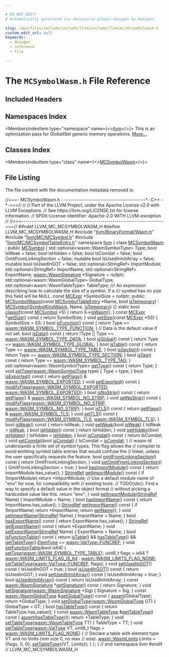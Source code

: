 ```yaml
---

# DO NOT EDIT!
# Automatically generated via docusaurus-plugin-doxygen by Doxygen.

slug: /api/files/include/include/llvm/include/llvm/mc/mcsymbolwasm-h
custom_edit_url: null
keywords:
  - doxygen
  - reference
  - file

---
```





# The `MCSymbolWasm.h` File Reference

<DoxygenPage pluginConfig={pluginConfig}>



## Included Headers

<IncludesList>
<IncludesListItem
  filePath="llvm/BinaryFormat/Wasm.h"
  permalink="/docs/api/files/include/include/llvm/include/llvm/binaryformat/wasm-h"
  isLocal="true" />
<IncludesListItem
  filePath="llvm/MC/MCSymbol.h"
  permalink="/docs/api/files/include/include/llvm/include/llvm/mc/mcsymbol-h"
  isLocal="true" />
<IncludesListItem
  filePath="llvm/MC/MCSymbolTableEntry.h"
  permalink="/docs/api/files/include/include/llvm/include/llvm/mc/mcsymboltableentry-h"
  isLocal="true" />
</IncludesList>

## Namespaces Index

<MembersIndex>

<MembersIndexItem
  type="namespace"
  name={<><a href="/docs/api/namespaces/llvm">llvm</a></>}>
This is an optimization pass for GlobalISel generic memory operations. <a href="/docs/api/namespaces/llvm/#details">More...</a>
</MembersIndexItem>

</MembersIndex>

## Classes Index

<MembersIndex>

<MembersIndexItem
  type="class"
  name={<><a href="/docs/api/classes/llvm/mcsymbolwasm">MCSymbolWasm</a></>}>
</MembersIndexItem>

</MembersIndex>


## File Listing

The file content with the documentation metadata removed is:

<ProgramListing>

<Link id="l00001" /><CodeLine lineNumber="1"><Highlight kind="comment">//===- MCSymbolWasm.h -  ----------------------------------------&#42;- C++ -&#42;-===//</Highlight><Highlight kind="normal"></Highlight></CodeLine>
<Link id="l00002" /><CodeLine lineNumber="2"><Highlight kind="normal"></Highlight><Highlight kind="comment">//</Highlight><Highlight kind="normal"></Highlight></CodeLine>
<Link id="l00003" /><CodeLine lineNumber="3"><Highlight kind="normal"></Highlight><Highlight kind="comment">// Part of the LLVM Project, under the Apache License v2.0 with LLVM Exceptions.</Highlight><Highlight kind="normal"></Highlight></CodeLine>
<Link id="l00004" /><CodeLine lineNumber="4"><Highlight kind="normal"></Highlight><Highlight kind="comment">// See https://llvm.org/LICENSE.txt for license information.</Highlight><Highlight kind="normal"></Highlight></CodeLine>
<Link id="l00005" /><CodeLine lineNumber="5"><Highlight kind="normal"></Highlight><Highlight kind="comment">// SPDX-License-Identifier: Apache-2.0 WITH LLVM-exception</Highlight><Highlight kind="normal"></Highlight></CodeLine>
<Link id="l00006" /><CodeLine lineNumber="6"><Highlight kind="normal"></Highlight><Highlight kind="comment">//</Highlight><Highlight kind="normal"></Highlight></CodeLine>
<Link id="l00007" /><CodeLine lineNumber="7"><Highlight kind="normal"></Highlight><Highlight kind="comment">//===----------------------------------------------------------------------===//</Highlight><Highlight kind="normal"></Highlight></CodeLine>
<Link id="l00008" /><CodeLine lineNumber="8"><Highlight kind="normal"></Highlight><Highlight kind="preprocessor">#ifndef LLVM&#95;MC&#95;MCSYMBOLWASM&#95;H</Highlight><Highlight kind="normal"></Highlight></CodeLine>
<Link id="l00009" /><CodeLine lineNumber="9"><Highlight kind="normal"></Highlight><Highlight kind="preprocessor">#define LLVM&#95;MC&#95;MCSYMBOLWASM&#95;H</Highlight><Highlight kind="normal"></Highlight></CodeLine>
<Link id="l00010" /><CodeLine lineNumber="10"><Highlight kind="normal"></Highlight></CodeLine>
<Link id="l00011" /><CodeLine lineNumber="11"><Highlight kind="normal"></Highlight><Highlight kind="preprocessor">#include &quot;<a href="/docs/api/files/include/include/llvm/include/llvm/binaryformat/wasm-h">llvm/BinaryFormat/Wasm.h</a>&quot;</Highlight><Highlight kind="normal"></Highlight></CodeLine>
<Link id="l00012" /><CodeLine lineNumber="12"><Highlight kind="normal"></Highlight><Highlight kind="preprocessor">#include &quot;<a href="/docs/api/files/include/include/llvm/include/llvm/mc/mcsymbol-h">llvm/MC/MCSymbol.h</a>&quot;</Highlight><Highlight kind="normal"></Highlight></CodeLine>
<Link id="l00013" /><CodeLine lineNumber="13"><Highlight kind="normal"></Highlight><Highlight kind="preprocessor">#include &quot;<a href="/docs/api/files/include/include/llvm/include/llvm/mc/mcsymboltableentry-h">llvm/MC/MCSymbolTableEntry.h</a>&quot;</Highlight><Highlight kind="normal"></Highlight></CodeLine>
<Link id="l00014" /><CodeLine lineNumber="14"><Highlight kind="normal"></Highlight></CodeLine>
<Link id="l00015" /><CodeLine lineNumber="15"><Highlight kind="normal"></Highlight><Highlight kind="keyword">namespace </Highlight><Highlight kind="normal"><a href="/docs/api/namespaces/llvm">llvm</a> &#123;</Highlight></CodeLine>
<Link id="l00016" /><CodeLine lineNumber="16"><Highlight kind="normal"></Highlight></CodeLine>
<Link id="l00017" /><CodeLine lineNumber="17" lineLink="/docs/api/classes/llvm/mcsymbolwasm"><Highlight kind="normal"></Highlight><Highlight kind="keyword">class </Highlight><Highlight kind="normal"><a href="/docs/api/classes/llvm/mcsymbolwasm/#a3b1a4d377afcb0e8b74c7b1da059ed45">MCSymbolWasm</a> : </Highlight><Highlight kind="keyword">public</Highlight><Highlight kind="normal"> <a href="/docs/api/classes/llvm/mcsymbol/#a66a74a9d90f80bcf982d70ab2446862e">MCSymbol</a> &#123;</Highlight></CodeLine>
<Link id="l00018" /><CodeLine lineNumber="18"><Highlight kind="normal">  std::optional&lt;wasm::WasmSymbolType&gt; Type;</Highlight></CodeLine>
<Link id="l00019" /><CodeLine lineNumber="19"><Highlight kind="normal">  </Highlight><Highlight kind="keywordtype">bool</Highlight><Highlight kind="normal"> IsWeak = </Highlight><Highlight kind="keyword">false</Highlight><Highlight kind="normal">;</Highlight></CodeLine>
<Link id="l00020" /><CodeLine lineNumber="20"><Highlight kind="normal">  </Highlight><Highlight kind="keywordtype">bool</Highlight><Highlight kind="normal"> IsHidden = </Highlight><Highlight kind="keyword">false</Highlight><Highlight kind="normal">;</Highlight></CodeLine>
<Link id="l00021" /><CodeLine lineNumber="21"><Highlight kind="normal">  </Highlight><Highlight kind="keywordtype">bool</Highlight><Highlight kind="normal"> IsComdat = </Highlight><Highlight kind="keyword">false</Highlight><Highlight kind="normal">;</Highlight></CodeLine>
<Link id="l00022" /><CodeLine lineNumber="22"><Highlight kind="normal">  </Highlight><Highlight kind="keywordtype">bool</Highlight><Highlight kind="normal"> OmitFromLinkingSection = </Highlight><Highlight kind="keyword">false</Highlight><Highlight kind="normal">;</Highlight></CodeLine>
<Link id="l00023" /><CodeLine lineNumber="23"><Highlight kind="normal">  </Highlight><Highlight kind="keyword">mutable</Highlight><Highlight kind="normal"> </Highlight><Highlight kind="keywordtype">bool</Highlight><Highlight kind="normal"> IsUsedInInitArray = </Highlight><Highlight kind="keyword">false</Highlight><Highlight kind="normal">;</Highlight></CodeLine>
<Link id="l00024" /><CodeLine lineNumber="24"><Highlight kind="normal">  </Highlight><Highlight kind="keyword">mutable</Highlight><Highlight kind="normal"> </Highlight><Highlight kind="keywordtype">bool</Highlight><Highlight kind="normal"> IsUsedInGOT = </Highlight><Highlight kind="keyword">false</Highlight><Highlight kind="normal">;</Highlight></CodeLine>
<Link id="l00025" /><CodeLine lineNumber="25"><Highlight kind="normal">  std::optional&lt;StringRef&gt; ImportModule;</Highlight></CodeLine>
<Link id="l00026" /><CodeLine lineNumber="26"><Highlight kind="normal">  std::optional&lt;StringRef&gt; ImportName;</Highlight></CodeLine>
<Link id="l00027" /><CodeLine lineNumber="27"><Highlight kind="normal">  std::optional&lt;StringRef&gt; ExportName;</Highlight></CodeLine>
<Link id="l00028" /><CodeLine lineNumber="28"><Highlight kind="normal">  <a href="/docs/api/structs/llvm/wasm/wasmsignature">wasm::WasmSignature</a> &#42;Signature = </Highlight><Highlight kind="keyword">nullptr</Highlight><Highlight kind="normal">;</Highlight></CodeLine>
<Link id="l00029" /><CodeLine lineNumber="29"><Highlight kind="normal">  std::optional&lt;wasm::WasmGlobalType&gt; GlobalType;</Highlight></CodeLine>
<Link id="l00030" /><CodeLine lineNumber="30"><Highlight kind="normal">  std::optional&lt;wasm::WasmTableType&gt; TableType;</Highlight></CodeLine>
<Link id="l00031" /><CodeLine lineNumber="31"><Highlight kind="normal"></Highlight><Highlight kind="comment"></Highlight></CodeLine>
<Link id="l00032" /><CodeLine lineNumber="32"><Highlight kind="comment">  /// An expression describing how to calculate the size of a symbol. If a</Highlight></CodeLine>
<Link id="l00033" /><CodeLine lineNumber="33"><Highlight kind="comment">  /// symbol has no size this field will be NULL.</Highlight><Highlight kind="normal"></Highlight></CodeLine>
<Link id="l00034" /><CodeLine lineNumber="34"><Highlight kind="normal">  </Highlight><Highlight kind="keyword">const</Highlight><Highlight kind="normal"> <a href="/docs/api/classes/llvm/mcsymbol/#a4003ba7a2726fde2214660963213cc31">MCExpr</a> &#42;SymbolSize = </Highlight><Highlight kind="keyword">nullptr</Highlight><Highlight kind="normal">;</Highlight></CodeLine>
<Link id="l00035" /><CodeLine lineNumber="35"><Highlight kind="normal"></Highlight></CodeLine>
<Link id="l00036" /><CodeLine lineNumber="36"><Highlight kind="normal"></Highlight><Highlight kind="keyword">public</Highlight><Highlight kind="normal">:</Highlight></CodeLine>
<Link id="l00037" /><CodeLine lineNumber="37" lineLink="/docs/api/classes/llvm/mcsymbolwasm/#a3b1a4d377afcb0e8b74c7b1da059ed45"><Highlight kind="normal">  <a href="/docs/api/classes/llvm/mcsymbolwasm/#a3b1a4d377afcb0e8b74c7b1da059ed45">MCSymbolWasm</a>(</Highlight><Highlight kind="keyword">const</Highlight><Highlight kind="normal"> <a href="/docs/api/namespaces/llvm/#a9f4cf9e4567dcf87070176a271b63e38">MCSymbolTableEntry</a> &#42;Name, </Highlight><Highlight kind="keywordtype">bool</Highlight><Highlight kind="normal"> <a href="/docs/api/classes/llvm/mcsymbol/#acb1c818c7e94eb25afce63fc2f91c0e2">isTemporary</a>)</Highlight></CodeLine>
<Link id="l00038" /><CodeLine lineNumber="38"><Highlight kind="normal">      : <a href="/docs/api/classes/llvm/mcsymbol/#a66a74a9d90f80bcf982d70ab2446862e">MCSymbol</a>(<a href="/docs/api/classes/llvm/mcsymbol/#ab8dab642726ffad2a75d9fb7e4ec4291aba489d15d843572410f5bbf9dcba0934">SymbolKindWasm</a>, Name, <a href="/docs/api/classes/llvm/mcsymbol/#acb1c818c7e94eb25afce63fc2f91c0e2">isTemporary</a>) &#123;&#125;</Highlight></CodeLine>
<Link id="l00039" /><CodeLine lineNumber="39" lineLink="/docs/api/classes/llvm/mcsymbolwasm/#a18b060951fe2c68b6071614499e1d8ab"><Highlight kind="normal">  </Highlight><Highlight kind="keyword">static</Highlight><Highlight kind="normal"> </Highlight><Highlight kind="keywordtype">bool</Highlight><Highlight kind="normal"> <a href="/docs/api/classes/llvm/mcsymbolwasm/#a18b060951fe2c68b6071614499e1d8ab">classof</a>(</Highlight><Highlight kind="keyword">const</Highlight><Highlight kind="normal"> <a href="/docs/api/classes/llvm/mcsymbol/#a66a74a9d90f80bcf982d70ab2446862e">MCSymbol</a> &#42;S) &#123; </Highlight><Highlight kind="keywordflow">return</Highlight><Highlight kind="normal"> S-&gt;<a href="/docs/api/classes/llvm/mcsymbol/#a063e60f6284c95d6447e7afbfb4e8ace">isWasm</a>(); &#125;</Highlight></CodeLine>
<Link id="l00040" /><CodeLine lineNumber="40"><Highlight kind="normal"></Highlight></CodeLine>
<Link id="l00041" /><CodeLine lineNumber="41" lineLink="/docs/api/classes/llvm/mcsymbolwasm/#a4be99a3a42bbf0d95ef6ae77e3739696"><Highlight kind="normal">  </Highlight><Highlight kind="keyword">const</Highlight><Highlight kind="normal"> <a href="/docs/api/classes/llvm/mcsymbol/#a4003ba7a2726fde2214660963213cc31">MCExpr</a> &#42;<a href="/docs/api/classes/llvm/mcsymbolwasm/#a4be99a3a42bbf0d95ef6ae77e3739696">getSize</a>()</Highlight><Highlight kind="keyword"> const </Highlight><Highlight kind="normal">&#123; </Highlight><Highlight kind="keywordflow">return</Highlight><Highlight kind="normal"> SymbolSize; &#125;</Highlight></CodeLine>
<Link id="l00042" /><CodeLine lineNumber="42" lineLink="/docs/api/classes/llvm/mcsymbolwasm/#af330152133430b4db138c108eeda9afa"><Highlight kind="normal">  </Highlight><Highlight kind="keywordtype">void</Highlight><Highlight kind="normal"> <a href="/docs/api/classes/llvm/mcsymbolwasm/#af330152133430b4db138c108eeda9afa">setSize</a>(</Highlight><Highlight kind="keyword">const</Highlight><Highlight kind="normal"> <a href="/docs/api/classes/llvm/mcsymbol/#a4003ba7a2726fde2214660963213cc31">MCExpr</a> &#42;SS) &#123; SymbolSize = SS; &#125;</Highlight></CodeLine>
<Link id="l00043" /><CodeLine lineNumber="43"><Highlight kind="normal"></Highlight></CodeLine>
<Link id="l00044" /><CodeLine lineNumber="44" lineLink="/docs/api/classes/llvm/mcsymbolwasm/#af29669e65379f28f1a8a33c9669d10c9"><Highlight kind="normal">  </Highlight><Highlight kind="keywordtype">bool</Highlight><Highlight kind="normal"> <a href="/docs/api/classes/llvm/mcsymbolwasm/#af29669e65379f28f1a8a33c9669d10c9">isFunction</a>()</Highlight><Highlight kind="keyword"> const </Highlight><Highlight kind="normal">&#123; </Highlight><Highlight kind="keywordflow">return</Highlight><Highlight kind="normal"> Type == <a href="/docs/api/namespaces/llvm/wasm/#a6ee7ebc24e11c434031e9653d7f00529ae2d3246e8f9451c96b200707078c83d9">wasm::WASM&#95;SYMBOL&#95;TYPE&#95;FUNCTION</a>; &#125;</Highlight></CodeLine>
<Link id="l00045" /><CodeLine lineNumber="45"><Highlight kind="normal">  </Highlight><Highlight kind="comment">// Data is the default value if not set.</Highlight><Highlight kind="normal"></Highlight></CodeLine>
<Link id="l00046" /><CodeLine lineNumber="46" lineLink="/docs/api/classes/llvm/mcsymbolwasm/#ae44253a72e870a7e69f9b7ce14a20ae6"><Highlight kind="normal">  </Highlight><Highlight kind="keywordtype">bool</Highlight><Highlight kind="normal"> <a href="/docs/api/classes/llvm/mcsymbolwasm/#ae44253a72e870a7e69f9b7ce14a20ae6">isData</a>()</Highlight><Highlight kind="keyword"> const </Highlight><Highlight kind="normal">&#123; </Highlight><Highlight kind="keywordflow">return</Highlight><Highlight kind="normal"> !Type || Type == <a href="/docs/api/namespaces/llvm/wasm/#a6ee7ebc24e11c434031e9653d7f00529a3bf8c7186acf1ffbf50c1f7c915554bb">wasm::WASM&#95;SYMBOL&#95;TYPE&#95;DATA</a>; &#125;</Highlight></CodeLine>
<Link id="l00047" /><CodeLine lineNumber="47" lineLink="/docs/api/classes/llvm/mcsymbolwasm/#a021e36df6773457087c3395d22ad76f2"><Highlight kind="normal">  </Highlight><Highlight kind="keywordtype">bool</Highlight><Highlight kind="normal"> <a href="/docs/api/classes/llvm/mcsymbolwasm/#a021e36df6773457087c3395d22ad76f2">isGlobal</a>()</Highlight><Highlight kind="keyword"> const </Highlight><Highlight kind="normal">&#123; </Highlight><Highlight kind="keywordflow">return</Highlight><Highlight kind="normal"> Type == <a href="/docs/api/namespaces/llvm/wasm/#a6ee7ebc24e11c434031e9653d7f00529a36f3d68b8025222c9f73a586aee5932f">wasm::WASM&#95;SYMBOL&#95;TYPE&#95;GLOBAL</a>; &#125;</Highlight></CodeLine>
<Link id="l00048" /><CodeLine lineNumber="48" lineLink="/docs/api/classes/llvm/mcsymbolwasm/#ab9ab563f7a291d954ed63612309b8161"><Highlight kind="normal">  </Highlight><Highlight kind="keywordtype">bool</Highlight><Highlight kind="normal"> <a href="/docs/api/classes/llvm/mcsymbolwasm/#ab9ab563f7a291d954ed63612309b8161">isTable</a>()</Highlight><Highlight kind="keyword"> const </Highlight><Highlight kind="normal">&#123; </Highlight><Highlight kind="keywordflow">return</Highlight><Highlight kind="normal"> Type == <a href="/docs/api/namespaces/llvm/wasm/#a6ee7ebc24e11c434031e9653d7f00529a7e6d4cfa5233363b413a1b9997c98d7c">wasm::WASM&#95;SYMBOL&#95;TYPE&#95;TABLE</a>; &#125;</Highlight></CodeLine>
<Link id="l00049" /><CodeLine lineNumber="49" lineLink="/docs/api/classes/llvm/mcsymbolwasm/#aa0b7daf6c01b225f2a0b4e232c8b7a50"><Highlight kind="normal">  </Highlight><Highlight kind="keywordtype">bool</Highlight><Highlight kind="normal"> <a href="/docs/api/classes/llvm/mcsymbolwasm/#aa0b7daf6c01b225f2a0b4e232c8b7a50">isSection</a>()</Highlight><Highlight kind="keyword"> const </Highlight><Highlight kind="normal">&#123; </Highlight><Highlight kind="keywordflow">return</Highlight><Highlight kind="normal"> Type == <a href="/docs/api/namespaces/llvm/wasm/#a6ee7ebc24e11c434031e9653d7f00529ad7d988e101231ece62ebfe7d06884a1f">wasm::WASM&#95;SYMBOL&#95;TYPE&#95;SECTION</a>; &#125;</Highlight></CodeLine>
<Link id="l00050" /><CodeLine lineNumber="50" lineLink="/docs/api/classes/llvm/mcsymbolwasm/#ae56e445b93e9f0caadc3de0b4b77aab7"><Highlight kind="normal">  </Highlight><Highlight kind="keywordtype">bool</Highlight><Highlight kind="normal"> <a href="/docs/api/classes/llvm/mcsymbolwasm/#ae56e445b93e9f0caadc3de0b4b77aab7">isTag</a>()</Highlight><Highlight kind="keyword"> const </Highlight><Highlight kind="normal">&#123; </Highlight><Highlight kind="keywordflow">return</Highlight><Highlight kind="normal"> Type == <a href="/docs/api/namespaces/llvm/wasm/#a6ee7ebc24e11c434031e9653d7f00529a47169d0c34c301e7580280da4dc576a6">wasm::WASM&#95;SYMBOL&#95;TYPE&#95;TAG</a>; &#125;</Highlight></CodeLine>
<Link id="l00051" /><CodeLine lineNumber="51"><Highlight kind="normal"></Highlight></CodeLine>
<Link id="l00052" /><CodeLine lineNumber="52" lineLink="/docs/api/classes/llvm/mcsymbolwasm/#af3dcaf743b04a6ee2c241b2259959b4a"><Highlight kind="normal">  std::optional&lt;wasm::WasmSymbolType&gt; <a href="/docs/api/classes/llvm/mcsymbolwasm/#af3dcaf743b04a6ee2c241b2259959b4a">getType</a>()</Highlight><Highlight kind="keyword"> const </Highlight><Highlight kind="normal">&#123; </Highlight><Highlight kind="keywordflow">return</Highlight><Highlight kind="normal"> Type; &#125;</Highlight></CodeLine>
<Link id="l00053" /><CodeLine lineNumber="53"><Highlight kind="normal"></Highlight></CodeLine>
<Link id="l00054" /><CodeLine lineNumber="54" lineLink="/docs/api/classes/llvm/mcsymbolwasm/#a817a67945b1632513e9b43ca0da9aacd"><Highlight kind="normal">  </Highlight><Highlight kind="keywordtype">void</Highlight><Highlight kind="normal"> <a href="/docs/api/classes/llvm/mcsymbolwasm/#a817a67945b1632513e9b43ca0da9aacd">setType</a>(<a href="/docs/api/namespaces/llvm/wasm/#a6ee7ebc24e11c434031e9653d7f00529">wasm::WasmSymbolType</a> type) &#123; Type = type; &#125;</Highlight></CodeLine>
<Link id="l00055" /><CodeLine lineNumber="55"><Highlight kind="normal"></Highlight></CodeLine>
<Link id="l00056" /><CodeLine lineNumber="56" lineLink="/docs/api/classes/llvm/mcsymbolwasm/#a2b84295e51434ac5b2b268a2fa7c130c"><Highlight kind="normal">  </Highlight><Highlight kind="keywordtype">bool</Highlight><Highlight kind="normal"> <a href="/docs/api/classes/llvm/mcsymbolwasm/#a2b84295e51434ac5b2b268a2fa7c130c">isExported</a>()</Highlight><Highlight kind="keyword"> const </Highlight><Highlight kind="normal">&#123;</Highlight></CodeLine>
<Link id="l00057" /><CodeLine lineNumber="57"><Highlight kind="normal">    </Highlight><Highlight kind="keywordflow">return</Highlight><Highlight kind="normal"> <a href="/docs/api/classes/llvm/mcsymbol/#a712cacf1731d527651876ac16e90cad0">getFlags</a>() &amp; <a href="/docs/api/namespaces/llvm/wasm/#a8030ced805cc560d06af7948a8f6bb6f">wasm::WASM&#95;SYMBOL&#95;EXPORTED</a>;</Highlight></CodeLine>
<Link id="l00058" /><CodeLine lineNumber="58"><Highlight kind="normal">  &#125;</Highlight></CodeLine>
<Link id="l00059" /><CodeLine lineNumber="59" lineLink="/docs/api/classes/llvm/mcsymbolwasm/#ab601ca3b61286b47c425b061856e876f"><Highlight kind="normal">  </Highlight><Highlight kind="keywordtype">void</Highlight><Highlight kind="normal"> <a href="/docs/api/classes/llvm/mcsymbolwasm/#ab601ca3b61286b47c425b061856e876f">setExported</a>()</Highlight><Highlight kind="keyword"> const </Highlight><Highlight kind="normal">&#123;</Highlight></CodeLine>
<Link id="l00060" /><CodeLine lineNumber="60"><Highlight kind="normal">    <a href="/docs/api/classes/llvm/mcsymbol/#a4f740178324a11d838ee335b2986d6eb">modifyFlags</a>(<a href="/docs/api/namespaces/llvm/wasm/#a8030ced805cc560d06af7948a8f6bb6f">wasm::WASM&#95;SYMBOL&#95;EXPORTED</a>, <a href="/docs/api/namespaces/llvm/wasm/#a8030ced805cc560d06af7948a8f6bb6f">wasm::WASM&#95;SYMBOL&#95;EXPORTED</a>);</Highlight></CodeLine>
<Link id="l00061" /><CodeLine lineNumber="61"><Highlight kind="normal">  &#125;</Highlight></CodeLine>
<Link id="l00062" /><CodeLine lineNumber="62"><Highlight kind="normal"></Highlight></CodeLine>
<Link id="l00063" /><CodeLine lineNumber="63" lineLink="/docs/api/classes/llvm/mcsymbolwasm/#a903f25fc3d903840c154d513b80942da"><Highlight kind="normal">  </Highlight><Highlight kind="keywordtype">bool</Highlight><Highlight kind="normal"> <a href="/docs/api/classes/llvm/mcsymbolwasm/#a903f25fc3d903840c154d513b80942da">isNoStrip</a>()</Highlight><Highlight kind="keyword"> const </Highlight><Highlight kind="normal">&#123;</Highlight></CodeLine>
<Link id="l00064" /><CodeLine lineNumber="64"><Highlight kind="normal">    </Highlight><Highlight kind="keywordflow">return</Highlight><Highlight kind="normal"> <a href="/docs/api/classes/llvm/mcsymbol/#a712cacf1731d527651876ac16e90cad0">getFlags</a>() &amp; <a href="/docs/api/namespaces/llvm/wasm/#a0ebe6b8e2293d161eef6e6ccfb89397c">wasm::WASM&#95;SYMBOL&#95;NO&#95;STRIP</a>;</Highlight></CodeLine>
<Link id="l00065" /><CodeLine lineNumber="65"><Highlight kind="normal">  &#125;</Highlight></CodeLine>
<Link id="l00066" /><CodeLine lineNumber="66" lineLink="/docs/api/classes/llvm/mcsymbolwasm/#a67c1c155ac78b299701444d7a31046e5"><Highlight kind="normal">  </Highlight><Highlight kind="keywordtype">void</Highlight><Highlight kind="normal"> <a href="/docs/api/classes/llvm/mcsymbolwasm/#a67c1c155ac78b299701444d7a31046e5">setNoStrip</a>()</Highlight><Highlight kind="keyword"> const </Highlight><Highlight kind="normal">&#123;</Highlight></CodeLine>
<Link id="l00067" /><CodeLine lineNumber="67"><Highlight kind="normal">    <a href="/docs/api/classes/llvm/mcsymbol/#a4f740178324a11d838ee335b2986d6eb">modifyFlags</a>(<a href="/docs/api/namespaces/llvm/wasm/#a0ebe6b8e2293d161eef6e6ccfb89397c">wasm::WASM&#95;SYMBOL&#95;NO&#95;STRIP</a>, <a href="/docs/api/namespaces/llvm/wasm/#a0ebe6b8e2293d161eef6e6ccfb89397c">wasm::WASM&#95;SYMBOL&#95;NO&#95;STRIP</a>);</Highlight></CodeLine>
<Link id="l00068" /><CodeLine lineNumber="68"><Highlight kind="normal">  &#125;</Highlight></CodeLine>
<Link id="l00069" /><CodeLine lineNumber="69"><Highlight kind="normal"></Highlight></CodeLine>
<Link id="l00070" /><CodeLine lineNumber="70" lineLink="/docs/api/classes/llvm/mcsymbolwasm/#af0aaed75ab9d50975313452d033616e5"><Highlight kind="normal">  </Highlight><Highlight kind="keywordtype">bool</Highlight><Highlight kind="normal"> <a href="/docs/api/classes/llvm/mcsymbolwasm/#af0aaed75ab9d50975313452d033616e5">isTLS</a>()</Highlight><Highlight kind="keyword"> const </Highlight><Highlight kind="normal">&#123; </Highlight><Highlight kind="keywordflow">return</Highlight><Highlight kind="normal"> <a href="/docs/api/classes/llvm/mcsymbol/#a712cacf1731d527651876ac16e90cad0">getFlags</a>() &amp; <a href="/docs/api/namespaces/llvm/wasm/#a406d59a61d7b0d3345136e6a0f442b6e">wasm::WASM&#95;SYMBOL&#95;TLS</a>; &#125;</Highlight></CodeLine>
<Link id="l00071" /><CodeLine lineNumber="71" lineLink="/docs/api/classes/llvm/mcsymbolwasm/#af9d60a95bc4f401939956b7328ee70d9"><Highlight kind="normal">  </Highlight><Highlight kind="keywordtype">void</Highlight><Highlight kind="normal"> <a href="/docs/api/classes/llvm/mcsymbolwasm/#af9d60a95bc4f401939956b7328ee70d9">setTLS</a>()</Highlight><Highlight kind="keyword"> const </Highlight><Highlight kind="normal">&#123;</Highlight></CodeLine>
<Link id="l00072" /><CodeLine lineNumber="72"><Highlight kind="normal">    <a href="/docs/api/classes/llvm/mcsymbol/#a4f740178324a11d838ee335b2986d6eb">modifyFlags</a>(<a href="/docs/api/namespaces/llvm/wasm/#a406d59a61d7b0d3345136e6a0f442b6e">wasm::WASM&#95;SYMBOL&#95;TLS</a>, <a href="/docs/api/namespaces/llvm/wasm/#a406d59a61d7b0d3345136e6a0f442b6e">wasm::WASM&#95;SYMBOL&#95;TLS</a>);</Highlight></CodeLine>
<Link id="l00073" /><CodeLine lineNumber="73"><Highlight kind="normal">  &#125;</Highlight></CodeLine>
<Link id="l00074" /><CodeLine lineNumber="74"><Highlight kind="normal"></Highlight></CodeLine>
<Link id="l00075" /><CodeLine lineNumber="75" lineLink="/docs/api/classes/llvm/mcsymbolwasm/#afaa960aaf1389b277d2b4698848e5a0d"><Highlight kind="normal">  </Highlight><Highlight kind="keywordtype">bool</Highlight><Highlight kind="normal"> <a href="/docs/api/classes/llvm/mcsymbolwasm/#afaa960aaf1389b277d2b4698848e5a0d">isWeak</a>()</Highlight><Highlight kind="keyword"> const </Highlight><Highlight kind="normal">&#123; </Highlight><Highlight kind="keywordflow">return</Highlight><Highlight kind="normal"> IsWeak; &#125;</Highlight></CodeLine>
<Link id="l00076" /><CodeLine lineNumber="76" lineLink="/docs/api/classes/llvm/mcsymbolwasm/#a7e5b64abdda5a509f48743e420f4acb5"><Highlight kind="normal">  </Highlight><Highlight kind="keywordtype">void</Highlight><Highlight kind="normal"> <a href="/docs/api/classes/llvm/mcsymbolwasm/#a7e5b64abdda5a509f48743e420f4acb5">setWeak</a>(</Highlight><Highlight kind="keywordtype">bool</Highlight><Highlight kind="normal"> <a href="/docs/api/classes/llvm/mcsymbolwasm/#afaa960aaf1389b277d2b4698848e5a0d">isWeak</a>) &#123; IsWeak = <a href="/docs/api/classes/llvm/mcsymbolwasm/#afaa960aaf1389b277d2b4698848e5a0d">isWeak</a>; &#125;</Highlight></CodeLine>
<Link id="l00077" /><CodeLine lineNumber="77"><Highlight kind="normal"></Highlight></CodeLine>
<Link id="l00078" /><CodeLine lineNumber="78" lineLink="/docs/api/classes/llvm/mcsymbolwasm/#a9ebc3c728aa91b31e6d827d02e55fdc6"><Highlight kind="normal">  </Highlight><Highlight kind="keywordtype">bool</Highlight><Highlight kind="normal"> <a href="/docs/api/classes/llvm/mcsymbolwasm/#a9ebc3c728aa91b31e6d827d02e55fdc6">isHidden</a>()</Highlight><Highlight kind="keyword"> const </Highlight><Highlight kind="normal">&#123; </Highlight><Highlight kind="keywordflow">return</Highlight><Highlight kind="normal"> IsHidden; &#125;</Highlight></CodeLine>
<Link id="l00079" /><CodeLine lineNumber="79" lineLink="/docs/api/classes/llvm/mcsymbolwasm/#a8d89991eadd01d39609d0b9a569bee71"><Highlight kind="normal">  </Highlight><Highlight kind="keywordtype">void</Highlight><Highlight kind="normal"> <a href="/docs/api/classes/llvm/mcsymbolwasm/#a8d89991eadd01d39609d0b9a569bee71">setHidden</a>(</Highlight><Highlight kind="keywordtype">bool</Highlight><Highlight kind="normal"> <a href="/docs/api/classes/llvm/mcsymbolwasm/#a9ebc3c728aa91b31e6d827d02e55fdc6">isHidden</a>) &#123; IsHidden = <a href="/docs/api/classes/llvm/mcsymbolwasm/#a9ebc3c728aa91b31e6d827d02e55fdc6">isHidden</a>; &#125;</Highlight></CodeLine>
<Link id="l00080" /><CodeLine lineNumber="80"><Highlight kind="normal"></Highlight></CodeLine>
<Link id="l00081" /><CodeLine lineNumber="81" lineLink="/docs/api/classes/llvm/mcsymbolwasm/#acdc1ecc9ad5f0c1a3259bd47e8ff95f9"><Highlight kind="normal">  </Highlight><Highlight kind="keywordtype">bool</Highlight><Highlight kind="normal"> <a href="/docs/api/classes/llvm/mcsymbolwasm/#acdc1ecc9ad5f0c1a3259bd47e8ff95f9">isComdat</a>()</Highlight><Highlight kind="keyword"> const </Highlight><Highlight kind="normal">&#123; </Highlight><Highlight kind="keywordflow">return</Highlight><Highlight kind="normal"> IsComdat; &#125;</Highlight></CodeLine>
<Link id="l00082" /><CodeLine lineNumber="82" lineLink="/docs/api/classes/llvm/mcsymbolwasm/#a1b2eeed02c99b34cc1252ad86bb34b69"><Highlight kind="normal">  </Highlight><Highlight kind="keywordtype">void</Highlight><Highlight kind="normal"> <a href="/docs/api/classes/llvm/mcsymbolwasm/#a1b2eeed02c99b34cc1252ad86bb34b69">setComdat</a>(</Highlight><Highlight kind="keywordtype">bool</Highlight><Highlight kind="normal"> <a href="/docs/api/classes/llvm/mcsymbolwasm/#acdc1ecc9ad5f0c1a3259bd47e8ff95f9">isComdat</a>) &#123; IsComdat = <a href="/docs/api/classes/llvm/mcsymbolwasm/#acdc1ecc9ad5f0c1a3259bd47e8ff95f9">isComdat</a>; &#125;</Highlight></CodeLine>
<Link id="l00083" /><CodeLine lineNumber="83"><Highlight kind="normal"></Highlight></CodeLine>
<Link id="l00084" /><CodeLine lineNumber="84"><Highlight kind="normal">  </Highlight><Highlight kind="comment">// wasm-ld understands a finite set of symbol types.  This flag allows the</Highlight><Highlight kind="normal"></Highlight></CodeLine>
<Link id="l00085" /><CodeLine lineNumber="85"><Highlight kind="normal">  </Highlight><Highlight kind="comment">// compiler to avoid emitting symbol table entries that would confuse the</Highlight><Highlight kind="normal"></Highlight></CodeLine>
<Link id="l00086" /><CodeLine lineNumber="86"><Highlight kind="normal">  </Highlight><Highlight kind="comment">// linker, unless the user specifically requests the feature.</Highlight><Highlight kind="normal"></Highlight></CodeLine>
<Link id="l00087" /><CodeLine lineNumber="87" lineLink="/docs/api/classes/llvm/mcsymbolwasm/#ab08ba322a351661960566b5625495569"><Highlight kind="normal">  </Highlight><Highlight kind="keywordtype">bool</Highlight><Highlight kind="normal"> <a href="/docs/api/classes/llvm/mcsymbolwasm/#ab08ba322a351661960566b5625495569">omitFromLinkingSection</a>()</Highlight><Highlight kind="keyword"> const </Highlight><Highlight kind="normal">&#123; </Highlight><Highlight kind="keywordflow">return</Highlight><Highlight kind="normal"> OmitFromLinkingSection; &#125;</Highlight></CodeLine>
<Link id="l00088" /><CodeLine lineNumber="88" lineLink="/docs/api/classes/llvm/mcsymbolwasm/#a9b68f461b38d0ad3f9ff58f93e248de1"><Highlight kind="normal">  </Highlight><Highlight kind="keywordtype">void</Highlight><Highlight kind="normal"> <a href="/docs/api/classes/llvm/mcsymbolwasm/#a9b68f461b38d0ad3f9ff58f93e248de1">setOmitFromLinkingSection</a>() &#123; OmitFromLinkingSection = </Highlight><Highlight kind="keyword">true</Highlight><Highlight kind="normal">; &#125;</Highlight></CodeLine>
<Link id="l00089" /><CodeLine lineNumber="89"><Highlight kind="normal"></Highlight></CodeLine>
<Link id="l00090" /><CodeLine lineNumber="90" lineLink="/docs/api/classes/llvm/mcsymbolwasm/#a4d3dc9fc9281d6a21ea16e11edbcf30d"><Highlight kind="normal">  </Highlight><Highlight kind="keywordtype">bool</Highlight><Highlight kind="normal"> <a href="/docs/api/classes/llvm/mcsymbolwasm/#a4d3dc9fc9281d6a21ea16e11edbcf30d">hasImportModule</a>()</Highlight><Highlight kind="keyword"> const </Highlight><Highlight kind="normal">&#123; </Highlight><Highlight kind="keywordflow">return</Highlight><Highlight kind="normal"> ImportModule.has&#95;value(); &#125;</Highlight></CodeLine>
<Link id="l00091" /><CodeLine lineNumber="91" lineLink="/docs/api/classes/llvm/mcsymbolwasm/#a2b6529ceff66d509880f4e30e50fe2f9"><Highlight kind="normal">  <a href="/docs/api/classes/llvm/stringref">StringRef</a> <a href="/docs/api/classes/llvm/mcsymbolwasm/#a2b6529ceff66d509880f4e30e50fe2f9">getImportModule</a>()</Highlight><Highlight kind="keyword"> const </Highlight><Highlight kind="normal">&#123;</Highlight></CodeLine>
<Link id="l00092" /><CodeLine lineNumber="92"><Highlight kind="normal">    </Highlight><Highlight kind="keywordflow">if</Highlight><Highlight kind="normal"> (ImportModule)</Highlight></CodeLine>
<Link id="l00093" /><CodeLine lineNumber="93"><Highlight kind="normal">      </Highlight><Highlight kind="keywordflow">return</Highlight><Highlight kind="normal"> &#42;ImportModule;</Highlight></CodeLine>
<Link id="l00094" /><CodeLine lineNumber="94"><Highlight kind="normal">    </Highlight><Highlight kind="comment">// Use a default module name of &quot;env&quot; for now, for compatibility with</Highlight><Highlight kind="normal"></Highlight></CodeLine>
<Link id="l00095" /><CodeLine lineNumber="95"><Highlight kind="normal">    </Highlight><Highlight kind="comment">// existing tools.</Highlight><Highlight kind="normal"></Highlight></CodeLine>
<Link id="l00096" /><CodeLine lineNumber="96"><Highlight kind="normal">    </Highlight><Highlight kind="comment">// TODO(sbc): Find a way to specify a default value in the object format</Highlight><Highlight kind="normal"></Highlight></CodeLine>
<Link id="l00097" /><CodeLine lineNumber="97"><Highlight kind="normal">    </Highlight><Highlight kind="comment">// without picking a hardcoded value like this.</Highlight><Highlight kind="normal"></Highlight></CodeLine>
<Link id="l00098" /><CodeLine lineNumber="98"><Highlight kind="normal">    </Highlight><Highlight kind="keywordflow">return</Highlight><Highlight kind="normal"> </Highlight><Highlight kind="stringliteral">&quot;env&quot;</Highlight><Highlight kind="normal">;</Highlight></CodeLine>
<Link id="l00099" /><CodeLine lineNumber="99"><Highlight kind="normal">  &#125;</Highlight></CodeLine>
<Link id="l00100" /><CodeLine lineNumber="100" lineLink="/docs/api/classes/llvm/mcsymbolwasm/#a22c65364364450057e78a85f0ab10838"><Highlight kind="normal">  </Highlight><Highlight kind="keywordtype">void</Highlight><Highlight kind="normal"> <a href="/docs/api/classes/llvm/mcsymbolwasm/#a22c65364364450057e78a85f0ab10838">setImportModule</a>(<a href="/docs/api/classes/llvm/stringref">StringRef</a> Name) &#123; ImportModule = Name; &#125;</Highlight></CodeLine>
<Link id="l00101" /><CodeLine lineNumber="101"><Highlight kind="normal"></Highlight></CodeLine>
<Link id="l00102" /><CodeLine lineNumber="102" lineLink="/docs/api/classes/llvm/mcsymbolwasm/#af056be7de240107505a77a16ec790ac0"><Highlight kind="normal">  </Highlight><Highlight kind="keywordtype">bool</Highlight><Highlight kind="normal"> <a href="/docs/api/classes/llvm/mcsymbolwasm/#af056be7de240107505a77a16ec790ac0">hasImportName</a>()</Highlight><Highlight kind="keyword"> const </Highlight><Highlight kind="normal">&#123; </Highlight><Highlight kind="keywordflow">return</Highlight><Highlight kind="normal"> ImportName.has&#95;value(); &#125;</Highlight></CodeLine>
<Link id="l00103" /><CodeLine lineNumber="103" lineLink="/docs/api/classes/llvm/mcsymbolwasm/#a36fdd6258a57e9924a00446921669046"><Highlight kind="normal">  <a href="/docs/api/classes/llvm/stringref">StringRef</a> <a href="/docs/api/classes/llvm/mcsymbolwasm/#a36fdd6258a57e9924a00446921669046">getImportName</a>()</Highlight><Highlight kind="keyword"> const </Highlight><Highlight kind="normal">&#123;</Highlight></CodeLine>
<Link id="l00104" /><CodeLine lineNumber="104"><Highlight kind="normal">    </Highlight><Highlight kind="keywordflow">if</Highlight><Highlight kind="normal"> (ImportName)</Highlight></CodeLine>
<Link id="l00105" /><CodeLine lineNumber="105"><Highlight kind="normal">      </Highlight><Highlight kind="keywordflow">return</Highlight><Highlight kind="normal"> &#42;ImportName;</Highlight></CodeLine>
<Link id="l00106" /><CodeLine lineNumber="106"><Highlight kind="normal">    </Highlight><Highlight kind="keywordflow">return</Highlight><Highlight kind="normal"> <a href="/docs/api/classes/llvm/mcsymbol/#a57c7b2b9784361914262eeb0a6f0b18d">getName</a>();</Highlight></CodeLine>
<Link id="l00107" /><CodeLine lineNumber="107"><Highlight kind="normal">  &#125;</Highlight></CodeLine>
<Link id="l00108" /><CodeLine lineNumber="108" lineLink="/docs/api/classes/llvm/mcsymbolwasm/#a6ca6349278b2b3a0ba49fdff66c61bba"><Highlight kind="normal">  </Highlight><Highlight kind="keywordtype">void</Highlight><Highlight kind="normal"> <a href="/docs/api/classes/llvm/mcsymbolwasm/#a6ca6349278b2b3a0ba49fdff66c61bba">setImportName</a>(<a href="/docs/api/classes/llvm/stringref">StringRef</a> Name) &#123; ImportName = Name; &#125;</Highlight></CodeLine>
<Link id="l00109" /><CodeLine lineNumber="109"><Highlight kind="normal"></Highlight></CodeLine>
<Link id="l00110" /><CodeLine lineNumber="110" lineLink="/docs/api/classes/llvm/mcsymbolwasm/#aaf5765465e6dd1fc6877d8e5782ac624"><Highlight kind="normal">  </Highlight><Highlight kind="keywordtype">bool</Highlight><Highlight kind="normal"> <a href="/docs/api/classes/llvm/mcsymbolwasm/#aaf5765465e6dd1fc6877d8e5782ac624">hasExportName</a>()</Highlight><Highlight kind="keyword"> const </Highlight><Highlight kind="normal">&#123; </Highlight><Highlight kind="keywordflow">return</Highlight><Highlight kind="normal"> ExportName.has&#95;value(); &#125;</Highlight></CodeLine>
<Link id="l00111" /><CodeLine lineNumber="111" lineLink="/docs/api/classes/llvm/mcsymbolwasm/#ac63af1ba89b469d68d373e6bb8ee43e2"><Highlight kind="normal">  <a href="/docs/api/classes/llvm/stringref">StringRef</a> <a href="/docs/api/classes/llvm/mcsymbolwasm/#ac63af1ba89b469d68d373e6bb8ee43e2">getExportName</a>()</Highlight><Highlight kind="keyword"> const </Highlight><Highlight kind="normal">&#123; </Highlight><Highlight kind="keywordflow">return</Highlight><Highlight kind="normal"> &#42;ExportName; &#125;</Highlight></CodeLine>
<Link id="l00112" /><CodeLine lineNumber="112" lineLink="/docs/api/classes/llvm/mcsymbolwasm/#a8aa9eb84018c0d87097bb8d30b9623ed"><Highlight kind="normal">  </Highlight><Highlight kind="keywordtype">void</Highlight><Highlight kind="normal"> <a href="/docs/api/classes/llvm/mcsymbolwasm/#a8aa9eb84018c0d87097bb8d30b9623ed">setExportName</a>(<a href="/docs/api/classes/llvm/stringref">StringRef</a> Name) &#123; ExportName = Name; &#125;</Highlight></CodeLine>
<Link id="l00113" /><CodeLine lineNumber="113"><Highlight kind="normal"></Highlight></CodeLine>
<Link id="l00114" /><CodeLine lineNumber="114" lineLink="/docs/api/classes/llvm/mcsymbolwasm/#a5a2f276f396875ef912e9b13ba292663"><Highlight kind="normal">  </Highlight><Highlight kind="keywordtype">bool</Highlight><Highlight kind="normal"> <a href="/docs/api/classes/llvm/mcsymbolwasm/#a5a2f276f396875ef912e9b13ba292663">isFunctionTable</a>()</Highlight><Highlight kind="keyword"> const </Highlight><Highlight kind="normal">&#123;</Highlight></CodeLine>
<Link id="l00115" /><CodeLine lineNumber="115"><Highlight kind="normal">    </Highlight><Highlight kind="keywordflow">return</Highlight><Highlight kind="normal"> <a href="/docs/api/classes/llvm/mcsymbolwasm/#ab9ab563f7a291d954ed63612309b8161">isTable</a>() &amp;&amp; <a href="/docs/api/classes/llvm/mcsymbolwasm/#a5b4268f73b473ca305a50118d3684c45">hasTableType</a>() &amp;&amp;</Highlight></CodeLine>
<Link id="l00116" /><CodeLine lineNumber="116"><Highlight kind="normal">           <a href="/docs/api/classes/llvm/mcsymbolwasm/#a20d51e7d9f9147057c66d10f913a82a4">getTableType</a>().<a href="/docs/api/structs/llvm/wasm/wasmtabletype/#a9e6205df9696b4d237496b86b95389b7">ElemType</a> == <a href="/docs/api/namespaces/llvm/wasm/#a0ef8084534e2fa2859faac16914a7ff8a56830bd472296f98c7672a39085926ae">wasm::ValType::FUNCREF</a>;</Highlight></CodeLine>
<Link id="l00117" /><CodeLine lineNumber="117"><Highlight kind="normal">  &#125;</Highlight></CodeLine>
<Link id="l00118" /><CodeLine lineNumber="118" lineLink="/docs/api/classes/llvm/mcsymbolwasm/#a54d32c6868ad27b8c94d4d0e7134af2a"><Highlight kind="normal">  </Highlight><Highlight kind="keywordtype">void</Highlight><Highlight kind="normal"> <a href="/docs/api/classes/llvm/mcsymbolwasm/#a54d32c6868ad27b8c94d4d0e7134af2a">setFunctionTable</a>(</Highlight><Highlight kind="keywordtype">bool</Highlight><Highlight kind="normal"> is64) &#123;</Highlight></CodeLine>
<Link id="l00119" /><CodeLine lineNumber="119"><Highlight kind="normal">    <a href="/docs/api/classes/llvm/mcsymbolwasm/#a817a67945b1632513e9b43ca0da9aacd">setType</a>(<a href="/docs/api/namespaces/llvm/wasm/#a6ee7ebc24e11c434031e9653d7f00529a7e6d4cfa5233363b413a1b9997c98d7c">wasm::WASM&#95;SYMBOL&#95;TYPE&#95;TABLE</a>);</Highlight></CodeLine>
<Link id="l00120" /><CodeLine lineNumber="120"><Highlight kind="normal">    uint8&#95;t flags =</Highlight></CodeLine>
<Link id="l00121" /><CodeLine lineNumber="121"><Highlight kind="normal">        is64 ? <a href="/docs/api/namespaces/llvm/wasm/#a59b99a8ddca474dff358ee96d7a5b9ada5c31f95862dbfe9c083dbf74bb602292">wasm::WASM&#95;LIMITS&#95;FLAG&#95;IS&#95;64</a> : <a href="/docs/api/namespaces/llvm/wasm/#a59b99a8ddca474dff358ee96d7a5b9ada6b795ffd15b7b08b9a936f6fd6d0c6a7">wasm::WASM&#95;LIMITS&#95;FLAG&#95;NONE</a>;</Highlight></CodeLine>
<Link id="l00122" /><CodeLine lineNumber="122"><Highlight kind="normal">    <a href="/docs/api/classes/llvm/mcsymbolwasm/#a044b57ea7f09bf315fe429350de59d25">setTableType</a>(<a href="/docs/api/namespaces/llvm/wasm/#a0ef8084534e2fa2859faac16914a7ff8a56830bd472296f98c7672a39085926ae">wasm::ValType::FUNCREF</a>, flags);</Highlight></CodeLine>
<Link id="l00123" /><CodeLine lineNumber="123"><Highlight kind="normal">  &#125;</Highlight></CodeLine>
<Link id="l00124" /><CodeLine lineNumber="124"><Highlight kind="normal"></Highlight></CodeLine>
<Link id="l00125" /><CodeLine lineNumber="125" lineLink="/docs/api/classes/llvm/mcsymbolwasm/#ae56ab9b089a323046170c255a54ed9c5"><Highlight kind="normal">  </Highlight><Highlight kind="keywordtype">void</Highlight><Highlight kind="normal"> <a href="/docs/api/classes/llvm/mcsymbolwasm/#ae56ab9b089a323046170c255a54ed9c5">setUsedInGOT</a>()</Highlight><Highlight kind="keyword"> const </Highlight><Highlight kind="normal">&#123; IsUsedInGOT = </Highlight><Highlight kind="keyword">true</Highlight><Highlight kind="normal">; &#125;</Highlight></CodeLine>
<Link id="l00126" /><CodeLine lineNumber="126" lineLink="/docs/api/classes/llvm/mcsymbolwasm/#a2426e377a83ffde5eac50cbdb45a67ca"><Highlight kind="normal">  </Highlight><Highlight kind="keywordtype">bool</Highlight><Highlight kind="normal"> <a href="/docs/api/classes/llvm/mcsymbolwasm/#a2426e377a83ffde5eac50cbdb45a67ca">isUsedInGOT</a>()</Highlight><Highlight kind="keyword"> const </Highlight><Highlight kind="normal">&#123; </Highlight><Highlight kind="keywordflow">return</Highlight><Highlight kind="normal"> IsUsedInGOT; &#125;</Highlight></CodeLine>
<Link id="l00127" /><CodeLine lineNumber="127"><Highlight kind="normal"></Highlight></CodeLine>
<Link id="l00128" /><CodeLine lineNumber="128" lineLink="/docs/api/classes/llvm/mcsymbolwasm/#a9dc80c8bee21a7624569d9f3f8275165"><Highlight kind="normal">  </Highlight><Highlight kind="keywordtype">void</Highlight><Highlight kind="normal"> <a href="/docs/api/classes/llvm/mcsymbolwasm/#a9dc80c8bee21a7624569d9f3f8275165">setUsedInInitArray</a>()</Highlight><Highlight kind="keyword"> const </Highlight><Highlight kind="normal">&#123; IsUsedInInitArray = </Highlight><Highlight kind="keyword">true</Highlight><Highlight kind="normal">; &#125;</Highlight></CodeLine>
<Link id="l00129" /><CodeLine lineNumber="129" lineLink="/docs/api/classes/llvm/mcsymbolwasm/#aebf11978111e10d3d704afde069ce518"><Highlight kind="normal">  </Highlight><Highlight kind="keywordtype">bool</Highlight><Highlight kind="normal"> <a href="/docs/api/classes/llvm/mcsymbolwasm/#aebf11978111e10d3d704afde069ce518">isUsedInInitArray</a>()</Highlight><Highlight kind="keyword"> const </Highlight><Highlight kind="normal">&#123; </Highlight><Highlight kind="keywordflow">return</Highlight><Highlight kind="normal"> IsUsedInInitArray; &#125;</Highlight></CodeLine>
<Link id="l00130" /><CodeLine lineNumber="130"><Highlight kind="normal"></Highlight></CodeLine>
<Link id="l00131" /><CodeLine lineNumber="131" lineLink="/docs/api/classes/llvm/mcsymbolwasm/#a31dc0afa892465aaef33221d049d16f1"><Highlight kind="normal">  </Highlight><Highlight kind="keyword">const</Highlight><Highlight kind="normal"> <a href="/docs/api/structs/llvm/wasm/wasmsignature">wasm::WasmSignature</a> &#42;<a href="/docs/api/classes/llvm/mcsymbolwasm/#a31dc0afa892465aaef33221d049d16f1">getSignature</a>()</Highlight><Highlight kind="keyword"> const </Highlight><Highlight kind="normal">&#123; </Highlight><Highlight kind="keywordflow">return</Highlight><Highlight kind="normal"> Signature; &#125;</Highlight></CodeLine>
<Link id="l00132" /><CodeLine lineNumber="132" lineLink="/docs/api/classes/llvm/mcsymbolwasm/#a51f3dcb387e1f3450b1833e03a133f7e"><Highlight kind="normal">  </Highlight><Highlight kind="keywordtype">void</Highlight><Highlight kind="normal"> <a href="/docs/api/classes/llvm/mcsymbolwasm/#a51f3dcb387e1f3450b1833e03a133f7e">setSignature</a>(<a href="/docs/api/structs/llvm/wasm/wasmsignature">wasm::WasmSignature</a> &#42;Sig) &#123; Signature = Sig; &#125;</Highlight></CodeLine>
<Link id="l00133" /><CodeLine lineNumber="133"><Highlight kind="normal"></Highlight></CodeLine>
<Link id="l00134" /><CodeLine lineNumber="134" lineLink="/docs/api/classes/llvm/mcsymbolwasm/#abec92aa6c545424605c7be276e633608"><Highlight kind="normal">  </Highlight><Highlight kind="keyword">const</Highlight><Highlight kind="normal"> <a href="/docs/api/structs/llvm/wasm/wasmglobaltype">wasm::WasmGlobalType</a> &amp;<a href="/docs/api/classes/llvm/mcsymbolwasm/#abec92aa6c545424605c7be276e633608">getGlobalType</a>()</Highlight><Highlight kind="keyword"> const </Highlight><Highlight kind="normal">&#123;</Highlight></CodeLine>
<Link id="l00135" /><CodeLine lineNumber="135"><Highlight kind="normal">    <a href="/docs/api/files/lib/lib/target/lib/target/amdgpu/silowercontrolflow-cpp/#a4868c5d81c5ccc98c47aeab6244346a0">assert</a>(GlobalType);</Highlight></CodeLine>
<Link id="l00136" /><CodeLine lineNumber="136"><Highlight kind="normal">    </Highlight><Highlight kind="keywordflow">return</Highlight><Highlight kind="normal"> &#42;GlobalType;</Highlight></CodeLine>
<Link id="l00137" /><CodeLine lineNumber="137"><Highlight kind="normal">  &#125;</Highlight></CodeLine>
<Link id="l00138" /><CodeLine lineNumber="138" lineLink="/docs/api/classes/llvm/mcsymbolwasm/#a8b778bb98433efd9a6630bb45b4bd64f"><Highlight kind="normal">  </Highlight><Highlight kind="keywordtype">void</Highlight><Highlight kind="normal"> <a href="/docs/api/classes/llvm/mcsymbolwasm/#a8b778bb98433efd9a6630bb45b4bd64f">setGlobalType</a>(<a href="/docs/api/structs/llvm/wasm/wasmglobaltype">wasm::WasmGlobalType</a> GT) &#123; GlobalType = GT; &#125;</Highlight></CodeLine>
<Link id="l00139" /><CodeLine lineNumber="139"><Highlight kind="normal"></Highlight></CodeLine>
<Link id="l00140" /><CodeLine lineNumber="140" lineLink="/docs/api/classes/llvm/mcsymbolwasm/#a5b4268f73b473ca305a50118d3684c45"><Highlight kind="normal">  </Highlight><Highlight kind="keywordtype">bool</Highlight><Highlight kind="normal"> <a href="/docs/api/classes/llvm/mcsymbolwasm/#a5b4268f73b473ca305a50118d3684c45">hasTableType</a>()</Highlight><Highlight kind="keyword"> const </Highlight><Highlight kind="normal">&#123; </Highlight><Highlight kind="keywordflow">return</Highlight><Highlight kind="normal"> TableType.has&#95;value(); &#125;</Highlight></CodeLine>
<Link id="l00141" /><CodeLine lineNumber="141" lineLink="/docs/api/classes/llvm/mcsymbolwasm/#a20d51e7d9f9147057c66d10f913a82a4"><Highlight kind="normal">  </Highlight><Highlight kind="keyword">const</Highlight><Highlight kind="normal"> <a href="/docs/api/structs/llvm/wasm/wasmtabletype">wasm::WasmTableType</a> &amp;<a href="/docs/api/classes/llvm/mcsymbolwasm/#a20d51e7d9f9147057c66d10f913a82a4">getTableType</a>()</Highlight><Highlight kind="keyword"> const </Highlight><Highlight kind="normal">&#123;</Highlight></CodeLine>
<Link id="l00142" /><CodeLine lineNumber="142"><Highlight kind="normal">    <a href="/docs/api/files/lib/lib/target/lib/target/amdgpu/silowercontrolflow-cpp/#a4868c5d81c5ccc98c47aeab6244346a0">assert</a>(<a href="/docs/api/classes/llvm/mcsymbolwasm/#a5b4268f73b473ca305a50118d3684c45">hasTableType</a>());</Highlight></CodeLine>
<Link id="l00143" /><CodeLine lineNumber="143"><Highlight kind="normal">    </Highlight><Highlight kind="keywordflow">return</Highlight><Highlight kind="normal"> &#42;TableType;</Highlight></CodeLine>
<Link id="l00144" /><CodeLine lineNumber="144"><Highlight kind="normal">  &#125;</Highlight></CodeLine>
<Link id="l00145" /><CodeLine lineNumber="145" lineLink="/docs/api/classes/llvm/mcsymbolwasm/#a044b57ea7f09bf315fe429350de59d25"><Highlight kind="normal">  </Highlight><Highlight kind="keywordtype">void</Highlight><Highlight kind="normal"> <a href="/docs/api/classes/llvm/mcsymbolwasm/#a044b57ea7f09bf315fe429350de59d25">setTableType</a>(<a href="/docs/api/structs/llvm/wasm/wasmtabletype">wasm::WasmTableType</a> TT) &#123; TableType = TT; &#125;</Highlight></CodeLine>
<Link id="l00146" /><CodeLine lineNumber="146" lineLink="/docs/api/classes/llvm/mcsymbolwasm/#a5bc6315a3c5c2b726c8831fdaff12054"><Highlight kind="normal">  </Highlight><Highlight kind="keywordtype">void</Highlight><Highlight kind="normal"> <a href="/docs/api/classes/llvm/mcsymbolwasm/#a5bc6315a3c5c2b726c8831fdaff12054">setTableType</a>(<a href="/docs/api/namespaces/llvm/wasm/#a0ef8084534e2fa2859faac16914a7ff8">wasm::ValType</a> VT,</Highlight></CodeLine>
<Link id="l00147" /><CodeLine lineNumber="147"><Highlight kind="normal">                    uint8&#95;t flags = <a href="/docs/api/namespaces/llvm/wasm/#a59b99a8ddca474dff358ee96d7a5b9ada6b795ffd15b7b08b9a936f6fd6d0c6a7">wasm::WASM&#95;LIMITS&#95;FLAG&#95;NONE</a>) &#123;</Highlight></CodeLine>
<Link id="l00148" /><CodeLine lineNumber="148"><Highlight kind="normal">    </Highlight><Highlight kind="comment">// Declare a table with element type VT and no limits (min size 0, no max</Highlight><Highlight kind="normal"></Highlight></CodeLine>
<Link id="l00149" /><CodeLine lineNumber="149"><Highlight kind="normal">    </Highlight><Highlight kind="comment">// size).</Highlight><Highlight kind="normal"></Highlight></CodeLine>
<Link id="l00150" /><CodeLine lineNumber="150"><Highlight kind="normal">    <a href="/docs/api/structs/llvm/wasm/wasmlimits">wasm::WasmLimits</a> Limits = &#123;flags, 0, 0&#125;;</Highlight></CodeLine>
<Link id="l00151" /><CodeLine lineNumber="151"><Highlight kind="normal">    <a href="/docs/api/classes/llvm/mcsymbolwasm/#a044b57ea7f09bf315fe429350de59d25">setTableType</a>(&#123;VT, Limits&#125;);</Highlight></CodeLine>
<Link id="l00152" /><CodeLine lineNumber="152"><Highlight kind="normal">  &#125;</Highlight></CodeLine>
<Link id="l00153" /><CodeLine lineNumber="153"><Highlight kind="normal">&#125;;</Highlight></CodeLine>
<Link id="l00154" /><CodeLine lineNumber="154"><Highlight kind="normal"></Highlight></CodeLine>
<Link id="l00155" /><CodeLine lineNumber="155"><Highlight kind="normal">&#125; </Highlight><Highlight kind="comment">// end namespace llvm</Highlight><Highlight kind="normal"></Highlight></CodeLine>
<Link id="l00156" /><CodeLine lineNumber="156"><Highlight kind="normal"></Highlight></CodeLine>
<Link id="l00157" /><CodeLine lineNumber="157"><Highlight kind="normal"></Highlight><Highlight kind="preprocessor">#endif </Highlight><Highlight kind="comment">// LLVM&#95;MC&#95;MCSYMBOLWASM&#95;H</Highlight><Highlight kind="normal"></Highlight></CodeLine>

</ProgramListing>

</DoxygenPage>
